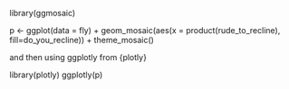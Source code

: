 library(ggmosaic)

p <- ggplot(data = fly) +
  geom_mosaic(aes(x = product(rude_to_recline), fill=do_you_recline)) +
  theme_mosaic()

and then using ggplotly from {plotly}

library(plotly)
ggplotly(p)
